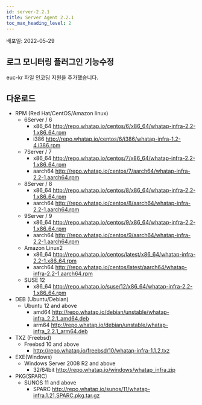 ```yaml
---
id: server-2.2.1
title: Server Agent 2.2.1
toc_max_heading_level: 2
---
```


배포일: 2022-05-29

## 로그 모니터링 플러그인 기능수정

euc-kr 파일 인코딩 지원을 추가했습니다.

## 다운로드

* RPM (Red Hat/CentOS/Amazon linux)
  * 6Server / 6 
    * x86_64 http://repo.whatap.io/centos/6/x86_64/whatap-infra-2.2-1.x86_64.rpm 
    * i386 http://repo.whatap.io/centos/6/i386/whatap-infra-1.2-4.i386.rpm
  * 7Server / 7 
    * x86_64 http://repo.whatap.io/centos/7/x86_64/whatap-infra-2.2-1.x86_64.rpm 
    * aarch64 http://repo.whatap.io/centos/7/aarch64/whatap-infra-2.2-1.aarch64.rpm
  * 8Server / 8 
    * x86_64 http://repo.whatap.io/centos/8/x86_64/whatap-infra-2.2-1.x86_64.rpm 
    * aarch64 http://repo.whatap.io/centos/8/aarch64/whatap-infra-2.2-1.aarch64.rpm
  * 9Server / 9 
    * x86_64 http://repo.whatap.io/centos/9/x86_64/whatap-infra-2.2-1.x86_64.rpm 
    * aarch64 http://repo.whatap.io/centos/9/aarch64/whatap-infra-2.2-1.aarch64.rpm
  * Amazon Linux2
    * x86_64 http://repo.whatap.io/centos/latest/x86_64/whatap-infra-2.2-1.x86_64.rpm 
    * aarch64 http://repo.whatap.io/centos/latest/aarch64/whatap-infra-2.2-1.aarch64.rpm
  * SUSE 12
    * x86_64 http://repo.whatap.io/suse/12/x86_64/whatap-infra-2.2-1.x86_64.rpm
* DEB (Ubuntu/Debian)
  * Ubuntu 12 and above
    * amd64 http://repo.whatap.io/debian/unstable/whatap-infra_2.2.1_amd64.deb
    * arm64 http://repo.whatap.io/debian/unstable/whatap-infra_2.2.1_arm64.deb
* TXZ (Freebsd)
  * Freebsd 10 and above
    * http://repo.whatap.io/freebsd/10/whatap-infra-1.1.2.txz
* EXE(Windows)
  * Windows Server 2008 R2 and above
    * 32/64bit http://repo.whatap.io/windows/whatap_infra.zip
* PKG(SPARC)
  * SUNOS 11 and above
    * SPARC http://repo.whatap.io/sunos/11/whatap-infra.1.21.SPARC.pkg.tar.gz